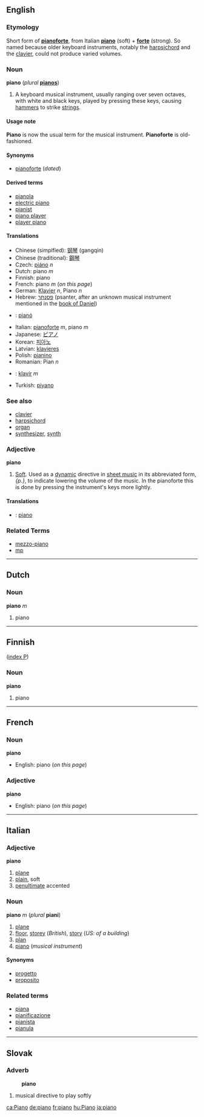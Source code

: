 ==English==
===Etymology===
Short form of '''[[pianoforte]]''', from Italian '''[[piano]]''' (soft) + '''[[forte]]''' (strong).  So named because older keyboard instruments, notably the [[harpsichord]] and the [[clavier]], could not produce varied volumes.  

===Noun===
'''piano''' (''plural'' '''[[pianos]]''')

#A keyboard musical instrument, usually ranging over seven octaves, with white and black keys, played by pressing these keys, causing [[hammer]]s to strike [[string]]s.<!-- encyclopedic; not necessary to the definition: Most white keys play one full step in pitch from each other, while the black ones play a half-step from the adjacent white. It may be played by a person or play itself.-->

====Usage note====
'''Piano''' is now the usual term for the musical instrument.  '''Pianoforte''' is old-fashioned.

====Synonyms====
*[[pianoforte]] (''dated'')

====Derived terms====
*[[pianola]]
*[[electric piano]]
*[[pianist]]
*[[piano player]]
*[[player piano]]

====Translations====
*Chinese (simplfied): [[钢琴]] (gangqin)
*Chinese (traditional): [[鋼琴]]
*Czech: [[piáno]] ''n''
*Dutch: piano ''m''
*Finnish: piano
*French: piano ''m'' (''on this page'')
*German: [[Klavier]] ''n'', Piano ''n''
*Hebrew: [[פסנתר]] (psanter, after an unknown musical instrument mentioned in the [[w:book of Daniel|book of Daniel]])
*{{ga}}: [[pianó]]
*Italian: [[pianoforte]] ''m'', piano ''m''
*Japanese: [[ピアノ]]
*Korean: [[피아노]]
*Latvian: [[klavieres]]
*Polish: [[pianino]]
*Romanian: Pian ''n''
*{{sk}}: [[klavír#Slovak|klavír]] ''m''
*Turkish: [[piyano]]

===See also===
*[[clavier]]
*[[harpsichord]]
*[[organ]]
*[[synthesizer]], [[synth]]

===Adjective===
'''piano'''

# [[Soft]]. Used as a [[w:dynamic|dynamic]] directive in [[w:sheet music|sheet music]] in its abbreviated form, ''{p.}'', to indicate lowering the volume of the music. In the pianoforte this is done by pressing the instrument's keys more lightly. 

====Translations====
*{{sk}}: [[piano#Slovak|piano]]

===Related Terms===
*[[mezzo-piano]]
*[[mp]]

----
==Dutch==

===Noun===
'''piano''' ''m''

#piano
----

==Finnish==
([[Wiktionary:Finnish_index_p|index P]])

===Noun===
'''piano'''

#piano

----

==French==

===Noun===
'''piano'''
*English: piano (''on this page'')
===Adjective ===
'''piano'''
*English: piano (''on this page'')

----

==Italian==
===Adjective===
'''piano'''

# [[plane]]
# [[plain]], soft
# [[penultimate]] accented

===Noun===
'''piano''' ''m'' (''plural'' '''piani''')

#[[plane]]
#[[floor]], [[storey]] (''British''), [[story]] (''US: of a building'')
#[[plan]]
#[[piano]] (''musical instrument'')

====Synonyms====
*[[progetto]]
*[[proposito]]

===Related terms===
*[[piana]]
*[[pianificazione]]
*[[pianista]]
*[[pianula]]

----

==Slovak==
===Adverb===
:'''piano'''
# musical directive to play softly

[[ca:Piano]]
[[de:piano]]
[[fr:piano]]
[[hu:Piano]]
[[ja:piano]]